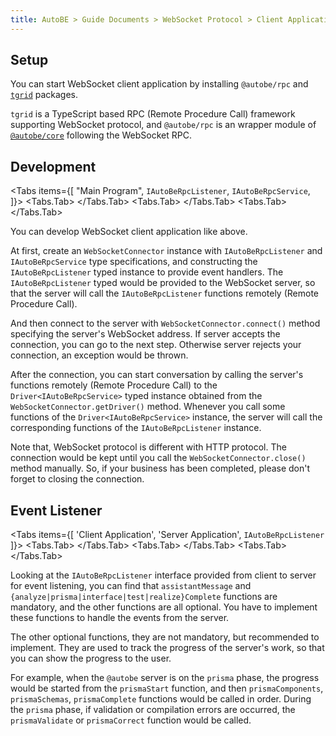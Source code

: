 ```yaml
---
title: AutoBE > Guide Documents > WebSocket Protocol > Client Application
---
```



## Setup
<AutoBeRpcClientSetupSnippet />

You can start WebSocket client application by installing `@autobe/rpc` and [`tgrid`](https://tgrid.com) packages.

`tgrid` is a TypeScript based RPC (Remote Procedure Call) framework supporting WebSocket protocol, and `@autobe/rpc` is an wrapper module of [`@autobe/core`](/docs/core) following the WebSocket RPC.




## Development
<Tabs items={[
  "Main Program", 
  <code>IAutoBeRpcListener</code>,
  <code>IAutoBeRpcService</code>,
]}>
  <Tabs.Tab>
    <AutoBeRpcClientMainSnippet />
  </Tabs.Tab>
  <Tabs.Tab>
    <RemoteSource
      url="https://raw.githubusercontent.com/wrtnlabs/autobe/refs/heads/main/packages/interface/src/rpc/IAutoBeRpcService.ts"
      filename="@autobe/interface/IAutoBeRpcService"
      showLineNumbers />
  </Tabs.Tab>
  <Tabs.Tab>
    <RemoteSource
      url="https://raw.githubusercontent.com/wrtnlabs/autobe/refs/heads/main/packages/interface/src/rpc/IAutoBeRpcListener.ts"
      filename="@autobe/interface/IAutoBeRpcListener"
      showLineNumbers />
  </Tabs.Tab>
</Tabs>

You can develop WebSocket client application like above.

At first, create an `WebSocketConnector` instance with `IAutoBeRpcListener` and `IAutoBeRpcService` type specifications, and constructing the `IAutoBeRpcListener` typed instance to provide event handlers. The `IAutoBeRpcListener` typed would be provided to the WebSocket server, so that the server will call the `IAutoBeRpcListener` functions remotely (Remote Procedure Call).

And then connect to the server with `WebSocketConnector.connect()` method specifying the server's WebSocket address. If server accepts the connection, you can go to the next step. Otherwise server rejects your connection, an exception would be thrown.

After the connection, you can start conversation by calling the server's functions remotely (Remote Procedure Call) to the `Driver<IAutoBeRpcService>` typed instance obtained from the `WebSocketConnector.getDriver()` method. Whenever you call some functions of the `Driver<IAutoBeRpcService>` instance, the server will call the corresponding functions of the `IAutoBeRpcListener` instance.

Note that, WebSocket protocol is different with HTTP protocol. The connection would be kept until you call the `WebSocketConnector.close()` method manually. So, if your business has been completed, please don't forget to closing the connection.



## Event Listener
<Tabs items={[
  'Client Application', 
  'Server Application',
  <code>IAutoBeRpcListener</code>
]}>
  <Tabs.Tab>
    <AutoBeRpcClientMainSnippet />
  </Tabs.Tab>
  <Tabs.Tab>
    <AutoBeRpcNodeJsMainSnippet />
  </Tabs.Tab>
  <Tabs.Tab>
    <RemoteSource
      url="https://raw.githubusercontent.com/wrtnlabs/autobe/refs/heads/main/packages/rpc/src/IAutoBeRpcListener.ts"
      filename="@autobe/rpc/IAutoBeRpcListener"
      showLineNumbers />
  </Tabs.Tab>
</Tabs>

Looking at the `IAutoBeRpcListener` interface provided from client to server for event listening, you can find that `assistantMessage` and `{analyze|prisma|interface|test|realize}Complete` functions are mandatory, and the other functions are all optional. You have to implement these functions to handle the events from the server.

The other optional functions, they are not mandatory, but recommended to implement. They are used to track the progress of the server's work, so that you can show the progress to the user.

For example, when the `@autobe` server is on the `prisma` phase, the progress would be started from the `prismaStart` function, and then `prismaComponents`, `prismaSchemas`, `prismaComplete` functions would be called in order. During the `prisma` phase, if validation or compilation errors are occurred, the `prismaValidate` or `prismaCorrect` function would be called.